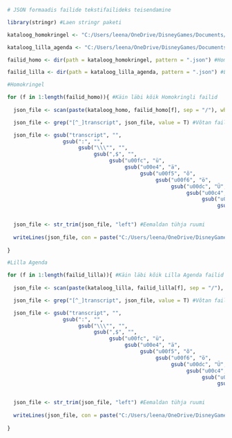 
```r
# JSON formaadis failide tekstifailideks teisendamine

library(stringr) #Laen stringr paketi

kataloog_homokringel <- "C:/Users/leena/OneDrive/DisneyGames/Documents/馬鹿/podcastid_json/homokringel_json" #Homokringli failide kataloog

kataloog_lilla_agenda <- "C:/Users/leena/OneDrive/DisneyGames/Documents/馬鹿/podcastid_json/lillaagenda_json" #Lilla agenda failide kataloog

failid_homo <- dir(path = kataloog_homokringel, pattern = ".json") #Homokringli failid

failid_lilla <- dir(path = kataloog_lilla_agenda, pattern = ".json") #Lilla agenda failid

#Homokringel

for (f in 1:length(failid_homo)){ #Käin läbi kõik Homokringli failid
  
  json_file <- scan(paste(kataloog_homo, failid_homo[f], sep = "/"), what = character(), sep = "\n", encoding = "UTF-8") #Loen faili sisse

  json_file <- grep("[^_]transcript", json_file, value = T) #Võtan failist vajalikud read

  json_file <- gsub("transcript", "",
                  gsub(":", "",
                       gsub("\\\"", "",
                            gsub(",$", "",
                                 gsub("u00fc", "ü",
                                      gsub("u00e4", "ä",
                                           gsub("u00f5", "õ",
                                                gsub("u00f6", "ö",
                                                     gsub("u00dc", "Ü",
                                                          gsub("u00c4", "Ä",
                                                               gsub("u00d5", "Õ",
                                                                    gsub("u00d6", "Ö",
                                                                         gsub("\\\\", "", json_file))))))))))))) #Puhastan faili

  json_file <- str_trim(json_file, "left") #Eemaldan tühja ruumi
  
  writeLines(json_file, con = paste("C:/Users/leena/OneDrive/DisneyGames/Documents/馬鹿/podcastid_json/homokringel_json/", "result_homokringel", f, ".txt", sep = ""), sep = "\n") #Teen puhastatud failist tekstifaili ja salvestan homokringli kausta
  
}

#Lilla Agenda

for (f in 1:length(failid_lilla)){ #Käin läbi kõik Lilla Agenda failid
  
  json_file <- scan(paste(kataloog_lilla, failid_lilla[f], sep = "/"), what = character(), sep = "\n", encoding = "UTF-8") #Loen faili sisse

  json_file <- grep("[^_]transcript", json_file, value = T) #Võtan failist vajalikud read

  json_file <- gsub("transcript", "",
                  gsub(":", "",
                       gsub("\\\"", "",
                            gsub(",$", "",
                                 gsub("u00fc", "ü",
                                      gsub("u00e4", "ä",
                                           gsub("u00f5", "õ",
                                                gsub("u00f6", "ö",
                                                     gsub("u00dc", "Ü",
                                                          gsub("u00c4", "Ä",
                                                               gsub("u00d5", "Õ",
                                                                    gsub("u00d6", "Ö",
                                                                         gsub("\\\\", "", json_file))))))))))))) #Puhastan faili

  json_file <- str_trim(json_file, "left") #Eemaldan tühja ruumi
  
  writeLines(json_file, con = paste("C:/Users/leena/OneDrive/DisneyGames/Documents/馬鹿/podcastid_json/lillaagenda_json/", "result_lilla", f, ".txt", sep = ""), sep = "\n") #Teen puhastatud failist tekstifaili ja salvestan Lilla Agenda kausta
  
}
                  
```

